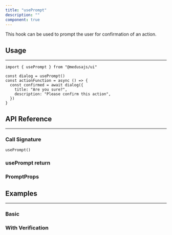 ---
title: "usePrompt"
description: ""
component: true
---

This hook can be used to prompt the user for confirmation of an action.

## Usage

---

```tsx
import { usePrompt } from "@medusajs/ui"
```

```tsx
const dialog = usePrompt()
const actionFunction = async () => {
  const confirmed = await dialog({
    title: "Are you sure?",
    description: "Please confirm this action",
  })
}
```

## API Reference

---

### Call Signature

`usePrompt()`

### usePrompt return

<HookValues hook="usePrompt" />

### PromptProps

<HookValues hook="PromptProps" />

## Examples

---

### Basic

<ComponentExample name="use-prompt-demo" />

### With Verification

<ComponentExample name="use-prompt-verification" />
